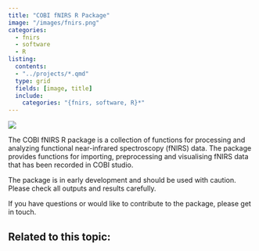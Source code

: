 ```yaml
---
title: "COBI fNIRS R Package"
image: "/images/fnirs.png"
categories:
  - fnirs
  - software
  - R
listing:
  contents:
  - "../projects/*.qmd"
  type: grid
  fields: [image, title]
  include:
    categories: "{fnirs, software, R}*"
---
```


[![](https://img.shields.io/github/r-package/v/christopherjwilson/cobifnirs
)](https://github.com/christopherjwilson/cobifnirs)

The COBI fNIRS R package is a collection of functions for processing and analyzing functional near-infrared spectroscopy (fNIRS) data. The package provides functions for importing, preprocessing and visualising fNIRS data that has been recorded in COBI studio.

The package is in early development and should be used with caution. Please check all outputs and results carefully.

If you have questions or would like to contribute to the package, please get in touch.



## Related to this topic:
